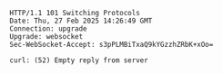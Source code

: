 ```
HTTP/1.1 101 Switching Protocols
Date: Thu, 27 Feb 2025 14:26:49 GMT
Connection: upgrade
Upgrade: websocket
Sec-WebSocket-Accept: s3pPLMBiTxaQ9kYGzzhZRbK+xOo=

curl: (52) Empty reply from server
```

